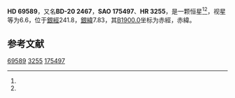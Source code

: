 {{Starbox begin
| name = HD 69589
}}
{{Starbox observe
| epoch = [[J2000.0|J2000.0]]
| constell = {{星座名待查}}<ref name=SIMBAD>{{cite web
 | url=http://simbad.u-strasbg.fr/simbad/sim-id?Ident=HR+3255
 | title=Pulsating variable Star
 | publisher=Centre de Données astronomiques de Strasbourg
 | work=SIMBAD
 | accessdate=2012-07-13
 | archive-date=2016-03-17
 | archive-url=https://web.archive.org/web/20160317212521/http://simbad.u-strasbg.fr/simbad/sim-id?Ident=HR+3255
 | dead-url=no
 }}</ref><ref name=DATA>{{cite web
 | url=http://vizier.u-strasbg.fr/viz-bin/VizieR-5?-out.add=.&-source=5050&-corr=PK=HR&-out.max=9999&HR=3255
 | title=VizieR Detailed Page
 | accessdate=2012-07-13
 | archive-date=2016-03-05
 | archive-url=https://web.archive.org/web/20160305015409/http://vizier.u-strasbg.fr/viz-bin/VizieR-5?-out.add=.&-source=5050&-corr=PK=HR&-out.max=9999&HR=3255
 | dead-url=no
 }}</ref>
| 星官 = 
| ra = {{RA|8|16|54.2}}<ref name=SIMBAD /><ref name=DATA />
| dec = {{DEC|-21|19|13}}<ref name=SIMBAD /><ref name=DATA />
| appmag_v = 6.6<ref name=SIMBAD /><ref name=DATA />
}}
{{Starbox character
| class = A0<ref name=SIMBAD /><ref name=DATA />
| b-v = 0.02<ref name=SIMBAD /><ref name=DATA />
| u-b = <ref name=SIMBAD /><ref name=DATA />
| r-i = <ref name=SIMBAD /><ref name=DATA />
| variable = 
}}
{{Starbox astrometry
| radial_v = 
| prop_mo_ra = 10
| parallax = 
| p_error = 
}}
{{Starbox catalog
| names =BD-20 2467，[[SAO星表|SAO]] 175497，[[HD星表|HD]] 69589，[[HR星表|HR]] 3255}}
{{Starbox reference |Simbad=HR+3255}}
{{Starbox end}}

'''HD 69589'''，又名'''BD-20 2467'''，'''SAO 175497'''、'''HR 3255'''，是一颗恒星<ref name=SIMBAD /><ref name=DATA />，视星等为6.6，位于[[銀道座標系|銀經]]241.8，[[銀道座標系|銀緯]]7.83，其[[B1900.0|B1900.0]]坐标为赤經{{RA|8|12|30}}，赤緯{{DEC|-21|7.83|44}}。

== 参考文献 ==
{{reflist}}

{{star-stub}}

[[Category:HD和HDE天體|69589]]
[[Category:HR天體|3255]]
[[Category:SAO天體|175497]]